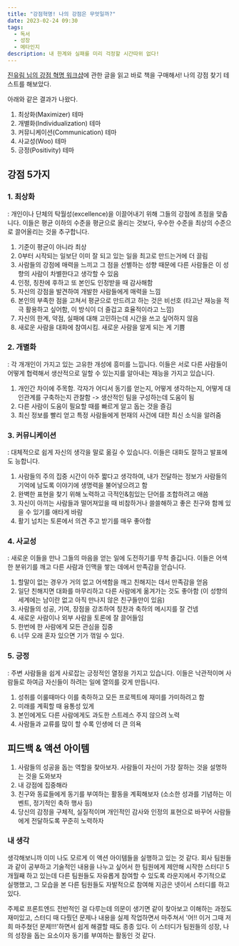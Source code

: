 ```yaml
---
title: "강점혁명! 나의 강점은 무엇일까?"
date: 2023-02-24 09:30
tags:
  - 독서
  - 성장
  - 메타인지
description: 내 한계와 실패를 미리 걱정할 시간따위 없다!
---
```


[진유림 님의 강점 혁명 워크샵](https://milooy.github.io/life/strength-finder/)에 관한 글을 읽고
바로 책을 구매해서! 나의 강점 찾기 테스트를 해보았다.

아래와 같은 결과가 나왔다.

1. 최상화(Maximizer) 테마
2. 개별화(Individualization) 테마
3. 커뮤니케이션(Communication) 테마
4. 사교성(Woo) 테마
5. 긍정(Positivity) 테마

## 강점 5가지

### 1. 최상화
: 개인이나 단체의 탁월성(excellence)을 이끌어내기 위해 그들의 강점에 초점을 맞춥니다.
이들은 평균 이하의 수준을 평균으로 올리는 것보다, 우수한 수준을 최상의 수준으로 끌어올리는 것을 추구합니다.
 1. 기준이 평균이 아니라 최상
 2. 0부터 시작되는 일보단 이미 잘 되고 있는 일을 최고로 만드는거에 더 끌림
 3. 사람들의 강점에 매력을 느끼고 그 점을 선별하는 성향 때문에 다른 사람들은 이 성향의 사람이 차별한다고 생각할 수 있음
 4. 인정, 칭찬에 후하고 또 본인도 인정받을 때 감사해함
 5. 자신의 강점을 발견하여 개발한 사람들에게 매력을 느낌
 6. 본인의 부족한 점을 고쳐서 평균으로 만드려고 하는 것은 비선호 (타고난 재능을 적극 활용하고 싶어함, 이 방식이 더 즐겁고 효율적이라고 느낌)
 7. 자신의 한계, 약점, 실패에 대해 고민하는데 시간을 쓰고 싶어하지 않음
 8. 새로운 사람을 대화에 참여시킴. 새로운 사람을 알게 되는 게 기쁨

### 2. 개별화
: 각 개개인이 가지고 있는 고유한 개성에 흥미를 느낍니다.
이들은 서로 다른 사람들이 어떻게 협력해서 생산적으로 일할 수 있는지를 알아내는 재능을 가지고 있습니다.
 1. 개인간 차이에 주목함. 각자가 어디서 동기를 얻는지, 어떻게 생각하는지, 어떻게 대인관계를 구축하는지 관찰함 -> 생산적인 팀을 구성하는데 도움이 됨
 2. 다른 사람이 도움이 필요할 때를 빠르게 알고 돕는 것을 즐김
 3. 최신 정보를 빨리 얻고 특정 사람들에게 현재의 사건에 대한 최신 소식을 알려줌

### 3. 커뮤니케이션
: 대체적으로 쉽게 자신의 생각을 말로 옮길 수 있습니다. 이들은 대화도 잘하고 발표에도 능합니다.
 1. 사람들의 주의 집중 시간이 아주 짧다고 생각하여, 내가 전달하는 정보가 사람들의 기억에 남도록 이야기에 생명력을 불어넣으려고 함
 2. 완벽한 표현을 찾기 위해 노력하고 극적인&힘있는 단어를 조합하려고 애씀
 3. 자신이 아끼는 사람들과 떨어져있을 때 비참하거나 쓸쓸해하고 좋은 친구와 함께 있을 수 있기를 애타게 바람
 4. 활기 넘치는 토론에서 의견 주고 받기를 매우 좋아함

### 4. 사교성
: 새로운 이들을 만나 그들의 마음을 얻는 일에 도전하기를 무척 즐깁니다.
이들은 어색한 분위기를 깨고 다른 사람과 인맥을 쌓는 데에서 만족감을 얻습니다.
 1. 할말이 없는 경우가 거의 없고 어색함을 깨고 친해지는 데서 만족감을 얻음
 2. 일단 친해지면 대화를 마무리하고 다른 사람에게 옮겨가는 것도 좋아함 (이 성향의 세계에는 남이란 없고 아직 만나지 않은 친구들만이 있음)
 3. 사람들의 성공, 기여, 장점을 강조하여 칭찬과 축하의 메시지를 잘 건넴
 4. 새로운 사람이나 외부 사람을 토론에 잘 끌어들임
 5. 한번에 한 사람에게 모든 관심을 집중
 6. 너무 오래 혼자 있으면 기가 꺾일 수 있다.

### 5. 긍정
: 주변 사람들을 쉽게 사로잡는 긍정적인 열정을 가지고 있습니다.
이들은 낙관적이며 사람들로 하여금 자신들이 하려는 일에 열의를 갖게 만듭니다.
 1. 성취를 이룰때마다 이를 축하하고 모든 프로젝트에 재미를 가미하려고 함
 2. 미래를 계획할 때 융통성 있게
 3. 본인에게도 다른 사람에게도 과도한 스트레스 주지 않으려 노력
 4. 사람들과 교류를 많이 할 수록 인생에 더 큰 의욕

## 피드백 & 액션 아이템

1. 사람들의 성공을 돕는 역할을 찾아보자. 사람들이 자신이 가장 잘하는 것을 설명하는 것을 도와보자
2. 내 강점에 집중해라
3. 친구와 동료들에게 동기를 부여하는 활동을 계획해보자 (소소한 성과를 기념하는 이벤트, 정기적인 축하 행사 등)
4. 당신의 감정을 구체적, 실질적이며 개인적인 감사와 인정의 표현으로 바꾸어 사람들에게 전달하도록 꾸준히 노력하자

### 내 생각

생각해보니까 이미 나도 모르게 이 액션 아이템들을 실행하고 있는 것 같다.
회사 팀원들과 같이 공부하고 기술적인 내용을 나누고 싶어서 한 팀원에게 제안해 시작한 스터디! 5개월째 하고 있는데 다른 팀원들도 자유롭게 참여할 수 있도록
라운지에서 주기적으로 실행했고, 그 모습을 본 다른 팀원들도 자발적으로 참여해 지금은 넷이서 스터디를 하고 있다.

주제로 프론트엔드 전반적인 걸 다루는데 의문이 생기면 같이 찾아보고 이해하는 과정도 재미있고, 스터디 때 다뤘던 문제나 내용을 
실제 작업하면서 마주쳐서 '어!! 이거 그때 저희 마주쳤던 문제!!!'하면서 쉽게 해결할 때도 종종 있다.
이 스터디가 팀원들의 성장, 나의 성장을 돕는 요소이자 동기를 부여하는 활동인 것 같다.
